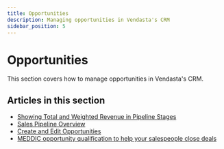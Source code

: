 ```yaml
---
title: Opportunities
description: Managing opportunities in Vendasta's CRM
sidebar_position: 5
---
```


# Opportunities

This section covers how to manage opportunities in Vendasta's CRM.

## Articles in this section

- [Showing Total and Weighted Revenue in Pipeline Stages](showing-total-and-weighted-revenue)
- [Sales Pipeline Overview](sales-pipeline-overview)
- [Create and Edit Opportunities](create-and-edit-opportunities)
- [MEDDIC opportunity qualification to help your salespeople close deals](meddic-opportunity-qualification)